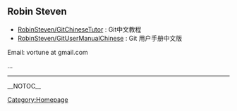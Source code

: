 <!-- #format wiki
 -->
<!-- #language en
 -->
== Robin Steven ==

* [[RobinSteven/GitChineseTutor]] : Git中文教程
* [[RobinSteven/GitUserManualChinese]] : Git 用户手册中文版

Email: vortune at gmail.com

...

----
[[Category:Homepage]]

__NOTOC__